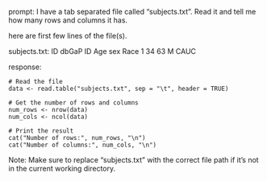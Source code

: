 prompt:
I have a tab separated file called "subjects.txt". Read it and tell me how many rows and columns it has. 

here are first few lines of the file(s).

subjects.txt:
ID	dbGaP ID	Age	sex	Race
1	34	63	M	CAUC


response:
```
# Read the file
data <- read.table("subjects.txt", sep = "\t", header = TRUE)

# Get the number of rows and columns
num_rows <- nrow(data)
num_cols <- ncol(data)

# Print the result
cat("Number of rows:", num_rows, "\n")
cat("Number of columns:", num_cols, "\n")
```
Note: Make sure to replace "subjects.txt" with the correct file path if it's not in the current working directory.
